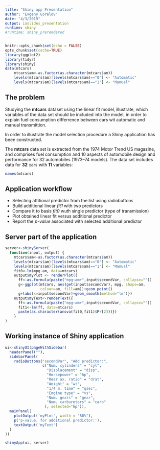 ```yaml
---
title: "Shiny app Presentation"
author: "Evgeny Gorelov"
date: "4/3/2019"
output: ioslides_presentation
runtime: shiny
#runtime: shiny_prerendered
---
```


```r
knitr::opts_chunk$set(echo = FALSE)
opts_chunk$set(cache=TRUE)
library(ggplot2)
library(tidyr)
library(shiny)
data(mtcars)
    mtcars$am<-as.factor(as.character(mtcars$am))
    levels(mtcars$am)[levels(mtcars$am)=="0"] <- "Automatic"
    levels(mtcars$am)[levels(mtcars$am)=="1"] <- "Manual"
```

## The problem

Studying the **mtcars** dataset using the linear fit model,
illustrate, which variables of the data set should be included into the model,
in order to explain fuel consumption differrence between cars wit automatic and manual transmittion.

In order to illustrate the model selection procedure a Shiny application has been constructed.

The **mtcars** data set is extracted from the 1974 Motor Trend US magazine, and comprises fuel consumption and 10 aspects of automobile design and performance for 32 automobiles (1973–74 models).
The data set includes data for **32** cars with **11** variables:

```r
names(mtcars)
```

## Application workflow
- Selecting attitional predictor from the list using radiobuttons
- Build additional linear *fit1* with two predictors
- Compare it to basis *fit0* wuth single predictor (type of transmission) 
- Plot obtained linear fit versus additional predictor 
- Report the *p-value* associated with selected additional predictor

## Server part of the application
```r
server<-shinyServer(  
  function(input, output) { 
    mtcars$am<-as.factor(as.character(mtcars$am))
    levels(mtcars$am)[levels(mtcars$am)=="0"] <- "Automatic"
    levels(mtcars$am)[levels(mtcars$am)=="1"] <- "Manual"
    fit0<-lm(mpg~am, data=mtcars)
    output$myPlot <- renderPlot({
      ff<-as.formula(paste("mpg~am+",input$secondVar, collapse=""))
      g<-ggplot(mtcars, aes(get(input$secondVar), mpg, shape=am, 
                colour=am, fill=am))+geom_point()
      g+labs(x=input$secondVar)+geom_smooth(method="lm")})
    output$myText<-renderText({
      ff<-as.formula(paste("mpg~am+",input$secondVar, collapse=""))
      fit1<-lm(ff, data=mtcars)
      paste(as.character(anova(fit0,fit1)$Pr[2]))})
    }
)
```
## Working instance of Shiny application

```r
ui<-shinyUI(pageWithSidebar(  
  headerPanel(""),  
  sidebarPanel(    
    radioButtons("secondVar", "Add predictor:",
                 c("Num. cylinders" = "cyl",
                   "Displacement" = "disp",
                   "Horsepower" = "hp",
                   "Rear ax. ratio" = "drat",
                   "Weight" = "wt",
                   "1/4 m. time" = "qsec",
                   "Engine type" = "vs",
                   "Num. gears" = "gear",
                   "Num. carburetors" = "carb"
                  ), selected="hp")),
  mainPanel(    
    plotOutput('myPlot', width = "80%"),
    p('p-value, for additional predictor:'),
    textOutput('myText')
  )
))
```
```r
shinyApp(ui, server)
```